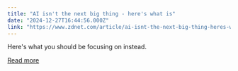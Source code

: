 ```yaml
---
title: "AI isn't the next big thing - here's what is"
date: "2024-12-27T16:44:56.000Z"
link: "https://www.zdnet.com/article/ai-isnt-the-next-big-thing-heres-what-is/"
---
```


Here's what you should be focusing on instead.

[Read more](https://www.zdnet.com/article/ai-isnt-the-next-big-thing-heres-what-is/)

